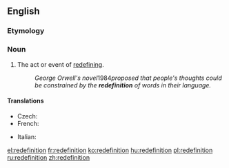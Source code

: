 ==English==

===Etymology===
{{prefix|re|definition|lang=en}}

===Noun===
{{en-noun}}

# The act or event of [[redefine|redefining]].
#: ''George Orwell's novel ''1984'' proposed that people's thoughts could be constrained by the '''redefinition''' of words in their language.''

====Translations====
{{trans-top|act or event of redefining}}
* Czech: {{t|cs|redefinice|f}}
* French: {{t+|fr|redéfinition|f}}
{{trans-mid}}
* Italian: {{t|it|ridefinizione|f}}
{{trans-bottom}}

[[el:redefinition]]
[[fr:redefinition]]
[[ko:redefinition]]
[[hu:redefinition]]
[[pl:redefinition]]
[[ru:redefinition]]
[[zh:redefinition]]